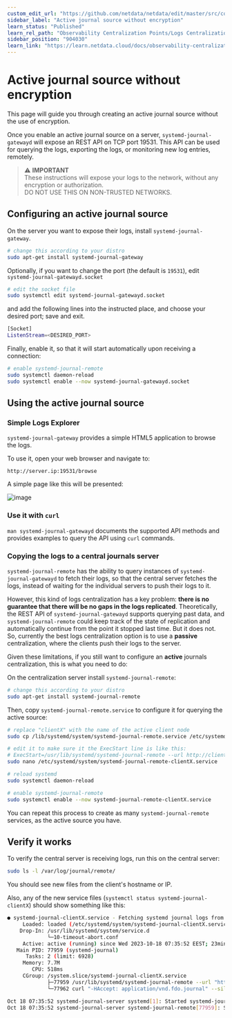 ```yaml
---
custom_edit_url: "https://github.com/netdata/netdata/edit/master/src/collectors/systemd-journal.plugin/active_journal_centralization_guide_no_encryption.md"
sidebar_label: "Active journal source without encryption"
learn_status: "Published"
learn_rel_path: "Observability Centralization Points/Logs Centralization Points with systemd-journald"
sidebar_position: "904030"
learn_link: "https://learn.netdata.cloud/docs/observability-centralization-points/logs-centralization-points-with-systemd-journald/active-journal-source-without-encryption"
---
```


# Active journal source without encryption

This page will guide you through creating an active journal source without the use of encryption.

Once you enable an active journal source on a server, `systemd-journal-gatewayd` will expose an REST API on TCP port 19531. This API can be used for querying the logs, exporting the logs, or monitoring new log entries, remotely.

> ⚠️ **IMPORTANT**<br/>
> These instructions will expose your logs to the network, without any encryption or authorization.<br/>
> DO NOT USE THIS ON NON-TRUSTED NETWORKS.

## Configuring an active journal source

On the server you want to expose their logs, install `systemd-journal-gateway`.

```bash
# change this according to your distro
sudo apt-get install systemd-journal-gateway
```

Optionally, if you want to change the port (the default is `19531`), edit `systemd-journal-gatewayd.socket`

```bash
# edit the socket file
sudo systemctl edit systemd-journal-gatewayd.socket
```

and add the following lines into the instructed place, and choose your desired port; save and exit.

```bash
[Socket]
ListenStream=<DESIRED_PORT>
```

Finally, enable it, so that it will start automatically upon receiving a connection:

```bash
# enable systemd-journal-remote
sudo systemctl daemon-reload 
sudo systemctl enable --now systemd-journal-gatewayd.socket
```

## Using the active journal source

### Simple Logs Explorer

`systemd-journal-gateway` provides a simple HTML5 application to browse the logs.

To use it, open your web browser and navigate to:

```text
http://server.ip:19531/browse
```

A simple page like this will be presented:

![image](https://github.com/netdata/netdata/assets/2662304/4da88bf8-6398-468b-a359-68db0c9ad419)

### Use it with `curl`

`man systemd-journal-gatewayd` documents the supported API methods and provides examples to query the API using `curl` commands.

### Copying the logs to a central journals server

`systemd-journal-remote` has the ability to query instances of `systemd-journal-gatewayd` to fetch their logs, so that the central server fetches the logs, instead of waiting for the individual servers to push their logs to it.

However, this kind of logs centralization has a key problem: **there is no guarantee that there will be no gaps in the logs replicated**. Theoretically, the REST API of `systemd-journal-gatewayd` supports querying past data, and `systemd-journal-remote` could keep track of the state of replication and automatically continue from the point it stopped last time. But it does not. So, currently the best logs centralization option is to use a **passive** centralization, where the clients push their logs to the server.

Given these limitations, if you still want to configure an **active** journals centralization, this is what you need to do:

On the centralization server install `systemd-journal-remote`:

```bash
# change this according to your distro
sudo apt-get install systemd-journal-remote
```

Then, copy `systemd-journal-remote.service` to configure it for querying the active source:

```bash
# replace "clientX" with the name of the active client node
sudo cp /lib/systemd/system/systemd-journal-remote.service /etc/systemd/system/systemd-journal-remote-clientX.service

# edit it to make sure it the ExecStart line is like this:
# ExecStart=/usr/lib/systemd/systemd-journal-remote --url http://clientX:19531/entries?follow
sudo nano /etc/systemd/system/systemd-journal-remote-clientX.service

# reload systemd
sudo systemctl daemon-reload
```

```bash
# enable systemd-journal-remote
sudo systemctl enable --now systemd-journal-remote-clientX.service
```

You can repeat this process to create as many `systemd-journal-remote` services, as the active source you have.

## Verify it works

To verify the central server is receiving logs, run this on the central server:

```bash
sudo ls -l /var/log/journal/remote/
```

You should see new files from the client's hostname or IP.

Also, any of the new service files (`systemctl status systemd-journal-clientX`) should show something like this:

```bash
● systemd-journal-clientX.service - Fetching systemd journal logs from 192.168.2.146
     Loaded: loaded (/etc/systemd/system/systemd-journal-clientX.service; enabled; preset: disabled)
    Drop-In: /usr/lib/systemd/system/service.d
             └─10-timeout-abort.conf
     Active: active (running) since Wed 2023-10-18 07:35:52 EEST; 23min ago
   Main PID: 77959 (systemd-journal)
      Tasks: 2 (limit: 6928)
     Memory: 7.7M
        CPU: 518ms
     CGroup: /system.slice/systemd-journal-clientX.service
             ├─77959 /usr/lib/systemd/systemd-journal-remote --url "http://192.168.2.146:19531/entries?follow"
             └─77962 curl "-HAccept: application/vnd.fdo.journal" --silent --show-error "http://192.168.2.146:19531/entries?follow"

Oct 18 07:35:52 systemd-journal-server systemd[1]: Started systemd-journal-clientX.service - Fetching systemd journal logs from 192.168.2.146.
Oct 18 07:35:52 systemd-journal-server systemd-journal-remote[77959]: Spawning curl http://192.168.2.146:19531/entries?follow...
```
